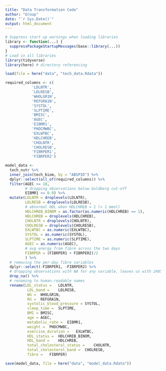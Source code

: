 ```yaml
---
title: "Data Transformation Code"
author: "Group"
date: "`r Sys.Date()`"
output: html_document
---
```


```r
# Suppress start up warnings when loading libraries
library <- function(...) {
  suppressPackageStartupMessages(base::library(...))
}
# Load in all libraries
library(tidyverse)
library(here) # directory referencing
```


```r
load(file = here("data", "tech_data.Rdata"))

required_columns <- c(
            'LDLNTR',
            'LDLRESB',
            'WHOLGR1N',
            'REFGRA1N',
            'SYSTOL',
            'SLPTIME',
            'BMISC',
            'AGEC',
            'EIBMR1',
            'PHDCMWBC',
            'EXLWTBC', 
            'HDLCHREB',
            'CHOLNTR',
            'CHOLRESB',
            'FIBRPER1',
            'FIBRPER2')

model_data <-  
  tech_nutr %>%
  inner_join(tech_biom, by = "ABSPID") %>% 
  dplyr::select(all_of(required_columns)) %>% 
  filter(AGEC >= 18,
         # dropping observations below Goldberg cut-off
         EIBMR1 >= 0.9) %>% 
  mutate(LDLNTR = droplevels(LDLNTR),
         LDLRESB = droplevels(LDLRESB),
         # abnormal HDL when HDLCHREB = 1 (< 1 mmol)
         HDLCHREB_BINOM = as.factor(as.numeric(HDLCHREB) == 1),
         HDLCHREB = droplevels(HDLCHREB),
         CHOLNTR = droplevels(CHOLNTR),
         CHOLRESB = droplevels(CHOLRESB),
         EXLWTBC = as.numeric(EXLWTBC),
         SYSTOL = as.numeric(SYSTOL),
         SLPTIME = as.numeric(SLPTIME),
         AGEC = as.numeric(AGEC),
         # avg energy from fibre across the two days
         FIBRPER = (FIBRPER1 + FIBRPER2)/2
         ) %>% 
  # removing the per-day fibre variables
  dplyr::select(-FIBRPER1, -FIBRPER2) %>%
  # dropping observations with NA for any variable, leaves us with 2405 rows
  drop_na() %>% 
  # renaming to human-readable names
  rename(LDL_status =	LDLNTR,
          LDL_band =	LDLRESB,
          WG =	WHOLGR1N,
          RG =	REFGRA1N,
          systolic_blood_pressure =	SYSTOL,
          sleep_time =	SLPTIME,
          BMI =	BMISC,
          age =	AGEC,
          metabolic_rate =	EIBMR1,
          weight =	PHDCMWBC,
          exercise_duration =	EXLWTBC,
          HDL_status =	HDLCHREB_BINOM,
          HDL_band =	HDLCHREB,
          total_cholesterol_status =	CHOLNTR,
          total_cholesterol_band =	CHOLRESB,
          fibre =	FIBRPER)


```


```r

save(model_data, file = here("data", "model_data.Rdata"))

```

